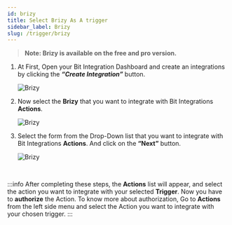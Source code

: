 ```yaml
---
id: brizy
title: Select Brizy As A trigger
sidebar_label: Brizy
slug: /trigger/brizy
---
```



> **Note: Brizy is available on the free and pro version.**

1. At First, Open your Bit Integration Dashboard and create an integrations by clicking the **_“Create Integration”_** button.

   <Image src="trigger/_create-integrations" alt="Brizy" w="1020" h="350" />

2. Now select the **Brizy** that you want to integrate with Bit Integrations **Actions**.

   <Image src="trigger/brizy/select-trigger" alt="Brizy" w="1020" h="350" />

3. Select the form from the Drop-Down list that you want to integrate with Bit Integrations **Actions**. And click on the **“Next”** button.

   <Image src="trigger/brizy/select-form-or-task-name" alt="Brizy" w="1020" h="350"/>
   

<br/>

:::info
  After completing these steps, the **Actions** list will appear, and select the action you want to integrate with your selected **Trigger**. Now you have to **authorize** the Action. To know more about authorization, Go to **Actions** from the left side menu and select the Action you want to integrate with your chosen trigger.
:::

<Feedback/>